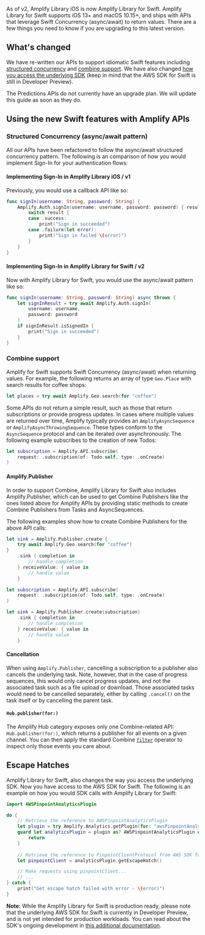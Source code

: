 As of v2, Amplify Library iOS is now Amplify Library for Swift. Amplify Library for Swift supports iOS 13+ and macOS 10.15+, and ships with APIs that leverage Swift Concurrency (async/await) to return values. There are a few things you need to know if you are upgrading to this latest version.

## What's changed

We have re-written our APIs to support idiomatic Swift features including [structured concurrency](#structured-concurrency-asyncawait-pattern) and [combine support](#combine-support). We have also changed [how you access the underlying SDK](#escape-hatches) (keep in mind that the AWS SDK for Swift is still in Developer Preview). 

The Predictions APIs do not currently have an upgrade plan. We will update this guide as soon as they do.

## Using the new Swift features with Amplify APIs

### Structured Concurrency (async/await pattern)

All our APIs have been refactored to follow the async/await structured concurrency pattern. The following is an comparison of how you would implement Sign-In for your authentication flows:

#### Implementing Sign-In in Amplify Library iOS / v1 

Previously, you would use a callback API like so:

```swift
func signIn(username: String, password: String) {
    Amplify.Auth.signIn(username: username, password: password) { result in
        switch result {
        case .success:
            print("Sign in succeeded")
        case .failure(let error):
            print("Sign in failed \(error)")
        }
    }
}
```

#### Implementing Sign-In in Amplify Library for Swift / v2

Now with Amplify Library for Swift, you would use the async/await pattern like so:

```swift
func signIn(username: String, password: String) async throws {
    let signInResult = try await Amplify.Auth.signIn(
        username: username, 
        password: password
    )
    if signInResult.isSignedIn {
        print("Sign in succeeded")
    }
}
```

### Combine support

Amplify for Swift supports Swift Concurrency (async/await) when returning values. For example, the following returns an array of type `Geo.Place` with search results for coffee shops:

```swift
let places = try await Amplify.Geo.search(for "coffee")
```

Some APIs do not return a simple result, such as those that return subscriptions or provide progress updates. In cases where multiple values are returned over time, Amplify typically provides an `AmplifyAsyncSequence` or `AmplifyAsyncThrowingSequence`. These types conform to the `AsyncSequence` protocol and can be iterated over asynchronously. The following example subscribes to the creation of new Todos:

```swift
let subscription = Amplify.API.subscribe(
    request: .subscription(of: Todo.self, type: .onCreate)
)
```

#### Amplify.Publisher

In order to support Combine, Amplify Library for Swift also includes Amplify.Publisher, which can be used to get Combine Publishers like the ones listed above for Amplify APIs by providing static methods to create Combine Publishers from Tasks and AsyncSequences.

The following examples show how to create Combine Publishers for the above API calls:

```swift
let sink = Amplify.Publisher.create {
    try await Amplify.Geo.search(for "coffee")
}
    .sink { completion in
        // handle completion
    } receiveValue: { value in
        // handle value
    }
```

```swift
let subscription = Amplify.API.subscribe(
    request: .subscription(of: Todo.self, type: .onCreate)
)

let sink = Amplify.Publisher.create(subscription)
    .sink { completion in
        // handle completion
    } receiveValue: { value in
        // handle value
    }
```

#### Cancellation

When using `Amplify.Publisher`, cancelling a subscription to a publisher also cancels the underlying task. Note, however, that in the case of progress sequences, this would only cancel progress updates, and not the associated task such as a file upload or download. Those associated tasks would need to be cancelled separately, either by calling `.cancel()` on the task itself or by cancelling the parent task.

#### `Hub.publisher(for:)`

The Amplify Hub category exposes only one Combine-related API: `Hub.publisher(for:)`, which returns a publisher for all events on a given channel. You can then apply the standard Combine [`filter`](https://developer.apple.com/documentation/combine/anypublisher/filter(_:)) operator to inspect only those events you care about.

## Escape Hatches

Amplify Library for Swift, also changes the way you access the underlying SDK. Now you have access to the AWS SDK for Swift. The following is an example on how you would SDK calls with Amplify Library for Swift:

```swift
import AWSPinpointAnalyticsPlugin

do {
    // Retrieve the reference to AWSPinpointAnalyticsPlugin
    let plugin = try Amplify.Analytics.getPlugin(for: "awsPinpointAnalyticsPlugin")
    guard let analyticsPlugin = plugin as? AWSPinpointAnalyticsPlugin else {
        return
    }
    
    // Retrieve the reference to PinpointClientProtocol from AWS SDK for Swift
    let pinpointClient = analyticsPlugin.getEscapeHatch()

    // Make requests using pinpointClient...
    // ...
} catch {
    print("Get escape hatch failed with error - \(error)")
}
```

**Note:** While the Amplify Library for Swift is production ready, please note that the underlying AWS SDK for Swift is currently in Developer Preview, and is not yet intended for production workloads. You can read about the SDK's ongoing development in [this additional documentation](https://github.com/awslabs/aws-sdk-swift/blob/main/docs/stability.md).